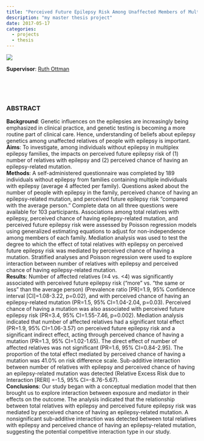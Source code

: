 ```yaml
---
title: "Perceived Future Epilepsy Risk Among Unaffected Members of Multiplex Epilepsy Families" 
description: "my master thesis project"
date: 2017-05-17
categories:
  - projects
  - thesis  
---
```


![](../../imgs/45231565-32f14c80-b281-11e8-8e7d-e92e64e9f78b.png)  

**Supervisor**: [Ruth Ottman](https://www.mailman.columbia.edu/people/our-faculty/ro6)    

[<img src="https://user-images.githubusercontent.com/37352799/44967416-00002f00-aef6-11e8-89fb-618771d86ea0.png" style="max-width:5%;min-width:40px;float:left;" alt="" />](../../pdfs/MasterThesis.pdf)    
<p>&nbsp;</p>

### ABSTRACT   
**Background**: Genetic influences on the epilepsies are increasingly being emphasized in clinical practice, and genetic testing is becoming a more routine part of clinical care. Hence, understanding of beliefs about epilepsy genetics among unaffected relatives of people with epilepsy is important.  
**Aims**: To investigate, among individuals without epilepsy in multiplex epilepsy families, the impacts on perceived future epilepsy risk of (1) number of relatives with epilepsy and (2) perceived chance of having an epilepsy-related mutation.  
**Methods**: A self-administered questionnaire was completed by 189 individuals without epilepsy from families containing multiple individuals with epilepsy (average 4 affected per family). Questions asked about the number of people with epilepsy in the family, perceived chance of having an epilepsy-related mutation, and perceived future epilepsy risk “compared with the average person.” Complete data on all three questions were available for 103 participants. Associations among total relatives with epilepsy, perceived chance of having epilepsy-related mutation, and perceived future epilepsy risk were assessed by Poisson regression models using generalized estimating equations to adjust for non-independence among members of each family. Mediation analysis was used to test the degree to which the effect of total relatives with epilepsy on perceived future epilepsy risk was mediated by perceived chance of having a mutation. Stratified analyses and Poisson regression were used to explore interaction between number of relatives with epilepsy and perceived chance of having epilepsy-related mutation.  
**Results**: Number of affected relatives (≥4 vs. <4) was significantly associated with perceived future epilepsy risk (“more” vs. “the same or less” than the average person) (Prevalence ratio [PR]=1.9, 95% Confidence interval [CI]=1.08-3.22, p=0.02), and with perceived chance of having an epilepsy-related mutation (PR=1.5, 95% CI=1.04-2.04, p=0.03). Perceived chance of having a mutation was also associated with perceived future epilepsy risk (PR=3.4, 95% CI=1.55-7.46, p=0.002). Mediation analysis indicated that number of affected relatives had a significant total effect (PR=1.9, 95% CI=1.06-3.57) on perceived future epilepsy risk and a significant indirect effect, acting through perceived chance of having a mutation (PR=1.3, 95% CI=1.02-1.65). The direct effect of number of affected relatives was not significant (PR=1.6, 95% CI=0.84-2.95). The proportion of the total effect mediated by perceived chance of having a mutation was 41.0% on risk difference scale. Sub-additive interaction between number of relatives with epilepsy and perceived chance of having an epilepsy-related mutation was detected (Relative Excess Risk due to Interaction [RERI] =-1.5, 95% CI=-8.76-5.67).  
**Conclusions**: Our study began with a conceptual mediation model that then brought us to explore interaction between exposure and mediator in their effects on the outcome. The analysis indicated that the relationship between total relatives with epilepsy and perceived future epilepsy risk was mediated by perceived chance of having an epilepsy-related mutation. A nonsignificant sub-additive interaction was detected between total relatives with epilepsy and perceived chance of having an epilepsy-related mutation, suggesting the potential competitive interaction type in our study.  
